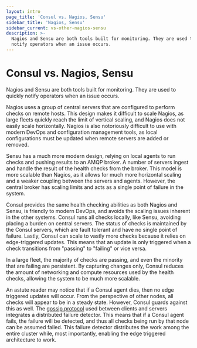 ```yaml
---
layout: intro
page_title: 'Consul vs. Nagios, Sensu'
sidebar_title: 'Nagios, Sensu'
sidebar_current: vs-other-nagios-sensu
description: >-
  Nagios and Sensu are both tools built for monitoring. They are used to quickly
  notify operators when an issue occurs.
---
```


# Consul vs. Nagios, Sensu

Nagios and Sensu are both tools built for monitoring. They are used
to quickly notify operators when an issue occurs.

Nagios uses a group of central servers that are configured to perform
checks on remote hosts. This design makes it difficult to scale Nagios,
as large fleets quickly reach the limit of vertical scaling, and Nagios
does not easily scale horizontally. Nagios is also notoriously
difficult to use with modern DevOps and configuration management tools,
as local configurations must be updated when remote servers are added
or removed.

Sensu has a much more modern design, relying on local agents to run
checks and pushing results to an AMQP broker. A number of servers
ingest and handle the result of the health checks from the broker. This model
is more scalable than Nagios, as it allows for much more horizontal scaling
and a weaker coupling between the servers and agents. However, the central broker
has scaling limits and acts as a single point of failure in the system.

Consul provides the same health checking abilities as both Nagios and Sensu,
is friendly to modern DevOps, and avoids the scaling issues inherent in the
other systems. Consul runs all checks locally, like Sensu, avoiding placing
a burden on central servers. The status of checks is maintained by the Consul
servers, which are fault tolerant and have no single point of failure.
Lastly, Consul can scale to vastly more checks because it relies on edge-triggered
updates. This means that an update is only triggered when a check transitions
from "passing" to "failing" or vice versa.

In a large fleet, the majority of checks are passing, and even the minority
that are failing are persistent. By capturing changes only, Consul reduces
the amount of networking and compute resources used by the health checks,
allowing the system to be much more scalable.

An astute reader may notice that if a Consul agent dies, then no edge triggered
updates will occur. From the perspective of other nodes, all checks will appear
to be in a steady state. However, Consul guards against this as well. The
[gossip protocol](/docs/internals/gossip.html) used between clients and servers
integrates a distributed failure detector. This means that if a Consul agent fails,
the failure will be detected, and thus all checks being run by that node can be
assumed failed. This failure detector distributes the work among the entire cluster
while, most importantly, enabling the edge triggered architecture to work.
